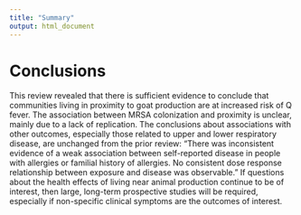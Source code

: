 ```yaml
---
title: "Summary"
output: html_document
---
```


# Conclusions

This review revealed that there is sufficient evidence to
conclude that communities living in proximity to goat
production are at increased risk of Q fever. The association
between MRSA colonization and proximity is unclear,
mainly due to a lack of replication. The conclusions
about associations with other outcomes, especially those
related to upper and lower respiratory disease, are unchanged
from the prior review: “There was inconsistent
evidence of a weak association between self-reported disease
in people with allergies or familial history of allergies.
No consistent dose response relationship between exposure
and disease was observable.” If questions about the
health effects of living near animal production continue to
be of interest, then large, long-term prospective studies
will be required, especially if non-specific clinical symptoms
are the outcomes of interest.


